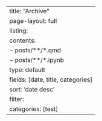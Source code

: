 ---
title: "Archive"
page-layout: full
listing:
  contents: 
    - posts/**/*.qmd
    - posts/**/*.ipynb
  type: default
  fields: [date, title, categories]
  sort: 'date desc'
  filter: 
    categories: [test]
---